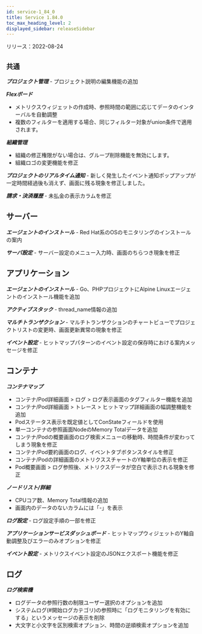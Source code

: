 ```yaml
---
id: service-1_84_0
title: Service 1.84.0
toc_max_heading_level: 2
displayed_sidebar: releaseSidebar
---
```



リリース：2022-08-24

## `共通`

**_プロジェクト管理_** - プロジェクト説明の編集機能の追加

**_Flexボード_**

- メトリクスウィジェットの作成時、参照時間の範囲に応じてデータのインターバルを自動調整
- 複数のフィルターを適用する場合、同じフィルター対象がunion条件で適用されます。

**_組織管理_**

- 組織の修正権限がない場合は、グループ削除機能を無効にします。
- 組織ロゴの変更機能を修正

**_プロジェクトのリアルタイム通知_** - 新しく発生したイベント通知ポップアップが一定時間経過後も消えず、画面に残る現象を修正しました。

**_請求・決済履歴_** - 未払金の表示カラムを修正

## サーバー

**_エージェントのインストール_** - Red Hat系のOSのモニタリングのインストールの案内

**_サーバ設定_** - サーバー設定のメニュー入力時、画面のちらつき現象を修正

## アプリケーション

**_エージェントのインストール_** - Go、PHPプロジェクトにAlpine Linuxエージェントのインストール機能を追加

**_アクティブスタック_** - thread_name情報の追加

**_マルチトランザクション_** - マルチトランザクションのチャートビューでプロジェクトリストの変更時、画面更新異常の現象を修正

**_イベント設定_** - ヒットマップパターンのイベント設定の保存時における案内メッセージを修正

## コンテナ

**_コンテナマップ_**

- コンテナ/Pod詳細画面 > ログ > ログ表示画面のタグフィルター機能を追加
- コンテナ/Pod詳細画面 > トレース > ヒットマップ詳細画面の幅調整機能を追加
- Podステータス表示を既定値としてConStateフィールドを使用
- 単一コンテナの参照画面NodeのMemory Totalデータを追加
- コンテナ/Podの概要画面のログ検索メニューの移動時、時間条件が変わってしまう現象を修正
- コンテナ/Pod要約画面のログ、イベントタブボタンスタイルを修正
- コンテナ/Podの詳細画面のメトリクススチャートのY軸単位の表示を修正
- Pod概要画面 > ログ参照後、メトリクスデータが空白で表示される現象を修正

**_ノードリスト/詳細_** 

- CPUコア数、Memory Total情報の追加
- 画面内のデータのないカラムには「-」を表示

**_ログ設定_** - ログ設定手順の一部を修正

**_アプリケーションサービスダッシュボード_** - ヒットマップウィジェットのY軸自動調整及びエラーのみオプションを修正

**_イベント設定_** - メトリクスイベント設定のJSONエクスポート機能を修正 

## ログ

**_ログ検索機_**

- ログデータの参照行数の制限ユーザー選択のオプションを追加 
- システムログ(#開始ログカテゴリ)の参照時に「ログモニタリングを有効にする」というメッセージの表示を削除
- 大文字と小文字を区別検索オプション、時間の逆順検索オプションを追加
